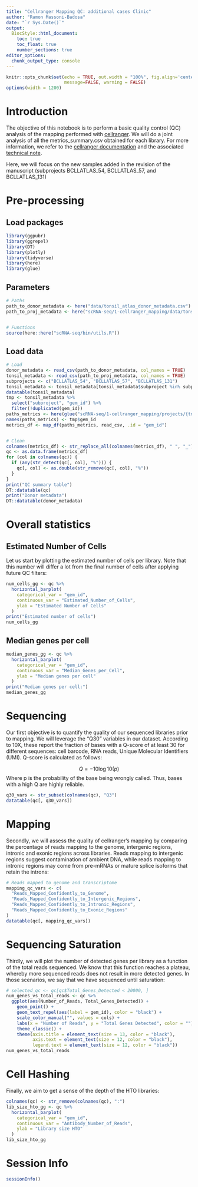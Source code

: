 ```yaml
---
title: "Cellranger Mapping QC: additional cases Clinic"
author: "Ramon Massoni-Badosa"
date: "`r Sys.Date()`"
output: 
  BiocStyle::html_document:
    toc: true
    toc_float: true
    number_sections: true
editor_options: 
  chunk_output_type: console
---
```


```r
knitr::opts_chunk$set(echo = TRUE, out.width = "100%", fig.align='center', 
                      message=FALSE, warning = FALSE)
options(width = 1200)
```

# Introduction

The objective of this notebook is to perform a basic quality control (QC) analysis of the mapping performed with [cellranger](https://support.10xgenomics.com/single-cell-gene-expression/software/pipelines/latest/what-is-cell-ranger). We will do a joint analysis of all the metrics_summary.csv obtained for each library. For more information, we refer to the [cellranger documentation](https://support.10xgenomics.com/single-cell-gene-expression/software/pipelines/latest/output/overview) and the associated [technical note](https://assets.ctfassets.net/an68im79xiti/163qWiQBTVi2YLbskJphQX/e90bb82151b1cdab6d7e9b6c845e6130/CG000329_TechnicalNote_InterpretingCellRangerWebSummaryFiles_RevA.pdf).


Here, we will focus on the new samples added in the revision of the manuscript (subprojects BCLLATLAS_54, BCLLATLAS_57, and BCLLATLAS_131)

# Pre-processing

## Load packages

```r
library(ggpubr)
library(ggrepel)
library(DT)
library(plotly)
library(tidyverse)
library(here)
library(glue)
```


## Parameters

```r
# Paths
path_to_donor_metadata <- here("data/tonsil_atlas_donor_metadata.csv")
path_to_proj_metadata <- here("scRNA-seq/1-cellranger_mapping/data/tonsil_atlas_metadata.csv")


# Functions
source(here::here("scRNA-seq/bin/utils.R"))
```


## Load data


```r
# Load
donor_metadata <- read_csv(path_to_donor_metadata, col_names = TRUE)
tonsil_metadata <- read_csv(path_to_proj_metadata, col_names = TRUE)
subprojects <- c("BCLLATLAS_54", "BCLLATLAS_57", "BCLLATLAS_131")
tonsil_metadata <- tonsil_metadata[tonsil_metadata$subproject %in% subprojects, ]
datatable(tonsil_metadata)
tmp <- tonsil_metadata %>%
  select("subproject", "gem_id") %>%
  filter(!duplicated(gem_id))
paths_metrics <- here(glue("scRNA-seq/1-cellranger_mapping/projects/{tmp$subproject}/jobs/{tmp$gem_id}/{tmp$gem_id}/outs/metrics_summary.csv"))
names(paths_metrics) <- tmp$gem_id
metrics_df <- map_df(paths_metrics, read_csv, .id = "gem_id")


# Clean
colnames(metrics_df) <- str_replace_all(colnames(metrics_df), " ", "_")
qc <- as.data.frame(metrics_df)
for (col in colnames(qc)) {
  if (any(str_detect(qc[, col], "%"))) {
    qc[, col] <- as.double(str_remove(qc[, col], "%"))
  }
}
print("QC summary table")
DT::datatable(qc)
print("Donor metadata")
DT::datatable(donor_metadata)
```


# Overall statistics

## Estimated Number of Cells

Let us start by plotting the estimated number of cells per library. Note that this number will differ a lot from the final number of cells after applying future QC filters:

```r
num_cells_gg <- qc %>%
  horizontal_barplot(
    categorical_var = "gem_id",
    continuous_var = "Estimated_Number_of_Cells",
    ylab = "Estimated Number of Cells"
  )
print("Estimated number of cells")
num_cells_gg
```


## Median genes per cell

```r
median_genes_gg <- qc %>%
  horizontal_barplot(
    categorical_var = "gem_id",
    continuous_var = "Median_Genes_per_Cell",
    ylab = "Median genes per cell"
  )
print("Median genes per cell:")
median_genes_gg
```


# Sequencing

Our first objective is to quantify the quality of our sequenced libraries prior to mapping. We will leverage the "Q30" variables in our dataset. According to 10X, these report the fraction of bases with a Q-score of at least 30 for different sequences: cell barcode, RNA reads, Unique Molecular Identifiers (UMI). Q-score is calculated as follows:

$$Q = -10\log10(p)$$
Where p is the probability of the base being wrongly called. Thus, bases with a high Q are highly reliable.

```r
q30_vars <- str_subset(colnames(qc), "Q3")
datatable(qc[, q30_vars])
```


# Mapping

Secondly, we will assess the quality of cellranger's mapping by comparing the percentage of reads mapping to the genome, intergenic regions, intronic and exonic regions across libraries. Reads mapping to intergenic regions suggest contamination of ambient DNA, while reads mapping to intronic regions may come from pre-mRNAs or mature splice isoforms that retain the introns:

```r
# Reads mapped to genome and transcriptome
mapping_qc_vars <- c(
  "Reads_Mapped_Confidently_to_Genome",
  "Reads_Mapped_Confidently_to_Intergenic_Regions",
  "Reads_Mapped_Confidently_to_Intronic_Regions",
  "Reads_Mapped_Confidently_to_Exonic_Regions"
)
datatable(qc[, mapping_qc_vars])
```


# Sequencing Saturation

Thirdly, we will plot the number of detected genes per library as a function of the total reads sequenced. We know that this function reaches a plateau, whereby more sequenced reads does not result in more detected genes. In those scenarios, we say that we have sequenced until saturation:

```r
# selected_qc <- qc[qc$Total_Genes_Detected < 20000, ]
num_genes_vs_total_reads <- qc %>%
  ggplot(aes(Number_of_Reads, Total_Genes_Detected)) +
    geom_point() +
    geom_text_repel(aes(label = gem_id), color = "black") +
    scale_color_manual("", values = cols) +
    labs(x = "Number of Reads", y = "Total Genes Detected", color = "") +
    theme_classic() +
    theme(axis.title = element_text(size = 13, color = "black"),
          axis.text = element_text(size = 12, color = "black"),
          legend.text = element_text(size = 12, color = "black"))
num_genes_vs_total_reads
```


# Cell Hashing

Finally, we aim to get a sense of the depth of the HTO libraries:

```r
colnames(qc) <- str_remove(colnames(qc), ":")
lib_size_hto_gg <- qc %>%
  horizontal_barplot(
    categorical_var = "gem_id",
    continuous_var = "Antibody_Number_of_Reads",
    ylab = "Library size HTO"
  )
lib_size_hto_gg
```


# Session Info

```r
sessionInfo()
```